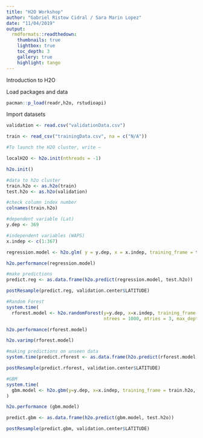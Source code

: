 ```yaml
---
title: "H2O Workshop"
author: "Gabriel Ristow Cidral / Sara Marin Lopez"
date: "11/04/2019"
output:
  rmdformats::readthedown:
    thumbnails: true
    lightbox: true
    toc_depth: 3
    gallery: true
    highlight: tango
---
```


Introduction to H2O

Load packages and data

```r
pacman::p_load(readr,h2o, rstudioapi)

```

Import datasets

```r

validation <- read.csv("validationData.csv")

train <- read_csv("trainingData.csv", na = c("N/A"))

```


```r

#To launch the H2O cluster, write –

localH2O <- h2o.init(nthreads = -1)

h2o.init()

#data to h2o cluster
train.h2o <- as.h2o(train)
test.h2o <- as.h2o(validation)

#check column index number
colnames(train.h2o)

#dependent variable (Lat)
y.dep <- 369

#independent variables (WAPS)
x.indep <- c(1:367)

regression.model <- h2o.glm( y = y.dep, x = x.indep, training_frame = train.h2o, family = "gaussian")

h2o.performance(regression.model)

#make predictions
predict.reg <- as.data.frame(h2o.predict(regression.model, test.h2o))

postResample(predict.reg, validation.center$LATITUDE)

#Random Forest
system.time(
  rforest.model <- h2o.randomForest(y=y.dep, x=x.indep, training_frame = train.h2o, 
                                    ntrees = 1000, mtries = 3, max_depth = 4, seed = 1122))

h2o.performance(rforest.model)

h2o.varimp(rforest.model)

#making predictions on unseen data
system.time(predict.rforest <- as.data.frame(h2o.predict(rforest.model, test.h2o)))

postResample(predict.rforest, validation.center$LATITUDE)

```

```r
#GBM
system.time(
  gbm.model <- h2o.gbm(y=y.dep, x=x.indep, training_frame = train.h2o, ntrees = 1000, max_depth = 4, learn_rate = 0.01, seed = 1122)
)

h2o.performance (gbm.model)

predict.gbm <- as.data.frame(h2o.predict(gbm.model, test.h2o))

postResample(predict.gbm, validation.center$LATITUDE)

```

